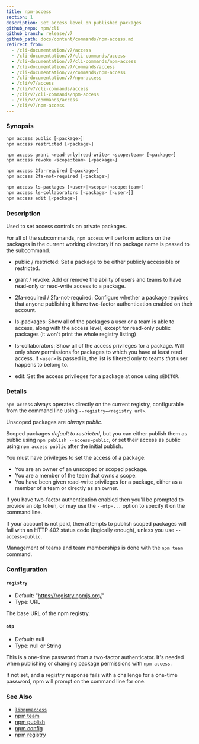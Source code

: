 ```yaml
---
title: npm-access
section: 1
description: Set access level on published packages
github_repo: npm/cli
github_branch: release/v7
github_path: docs/content/commands/npm-access.md
redirect_from:
  - /cli-documentation/v7/access
  - /cli-documentation/v7/cli-commands/access
  - /cli-documentation/v7/cli-commands/npm-access
  - /cli-documentation/v7/commands/access
  - /cli-documentation/v7/commands/npm-access
  - /cli-documentation/v7/npm-access
  - /cli/v7/access
  - /cli/v7/cli-commands/access
  - /cli/v7/cli-commands/npm-access
  - /cli/v7/commands/access
  - /cli/v7/npm-access
---
```


### Synopsis

```bash
npm access public [<package>]
npm access restricted [<package>]

npm access grant <read-only|read-write> <scope:team> [<package>]
npm access revoke <scope:team> [<package>]

npm access 2fa-required [<package>]
npm access 2fa-not-required [<package>]

npm access ls-packages [<user>|<scope>|<scope:team>]
npm access ls-collaborators [<package> [<user>]]
npm access edit [<package>]
```

### Description

Used to set access controls on private packages.

For all of the subcommands, `npm access` will perform actions on the packages in the current working directory if no package name is passed to the subcommand.

- public / restricted: Set a package to be either publicly accessible or restricted.

- grant / revoke: Add or remove the ability of users and teams to have read-only or read-write access to a package.

- 2fa-required / 2fa-not-required: Configure whether a package requires that anyone publishing it have two-factor authentication enabled on their account.

- ls-packages: Show all of the packages a user or a team is able to access, along with the access level, except for read-only public packages (it won't print the whole registry listing)

- ls-collaborators: Show all of the access privileges for a package. Will only show permissions for packages to which you have at least read access. If `<user>` is passed in, the list is filtered only to teams _that_ user happens to belong to.

- edit: Set the access privileges for a package at once using `$EDITOR`.

### Details

`npm access` always operates directly on the current registry, configurable from the command line using `--registry=<registry url>`.

Unscoped packages are _always public_.

Scoped packages _default to restricted_, but you can either publish them as public using `npm publish --access=public`, or set their access as public using `npm access public` after the initial publish.

You must have privileges to set the access of a package:

- You are an owner of an unscoped or scoped package.
- You are a member of the team that owns a scope.
- You have been given read-write privileges for a package, either as a member of a team or directly as an owner.

If you have two-factor authentication enabled then you'll be prompted to provide an otp token, or may use the `--otp=...` option to specify it on the command line.

If your account is not paid, then attempts to publish scoped packages will fail with an HTTP 402 status code (logically enough), unless you use `--access=public`.

Management of teams and team memberships is done with the `npm team` command.

### Configuration

#### `registry`

- Default: "https://registry.npmjs.org/"
- Type: URL

The base URL of the npm registry.

#### `otp`

- Default: null
- Type: null or String

This is a one-time password from a two-factor authenticator. It's needed when publishing or changing package permissions with `npm access`.

If not set, and a registry response fails with a challenge for a one-time password, npm will prompt on the command line for one.

### See Also

- [`libnpmaccess`](https://npm.im/libnpmaccess)
- [npm team](/cli/v7/commands/npm-team)
- [npm publish](/cli/v7/commands/npm-publish)
- [npm config](/cli/v7/commands/npm-config)
- [npm registry](/cli/v7/using-npm/registry)
